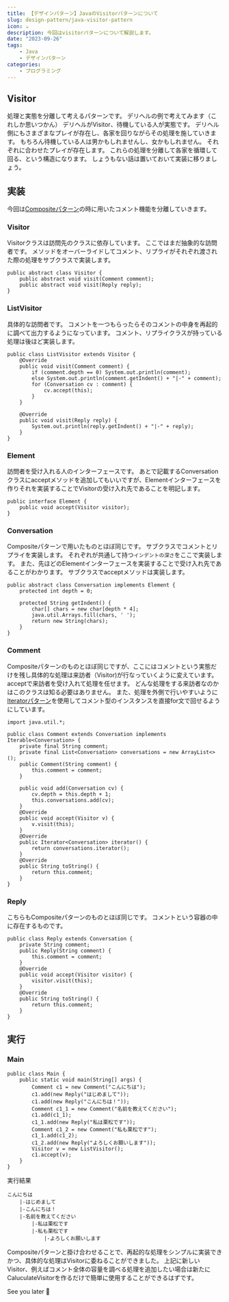 ```yaml
---
title: 【デザインパターン】JavaのVisitorパターンについて
slug: design-pattern/java-visitor-pattern
icon: ☕️
description: 今回はvisitorパターンについて解説します。
date: "2023-09-26"
tags:
    - Java
    - デザインパターン
categories:
    - プログラミング
---
```


## Visitor

処理と実態を分離して考えるパターンです。
デリヘルの例で考えてみます（これしか思いつかん）
デリヘルがVisitor、待機している人が実態です。
デリヘル側にもさまざまなプレイが存在し、各家を回りながらその処理を施していきます。
もちろん待機している人は男かもしれませんし、女かもしれません。
それぞれに合わせたプレイが存在します。
これらの処理を分離して各家を循環して回る、という構造になります。
しょうもない話は置いておいて実装に移りましょう。

## 実装

今回は[Compositeパターン](https://www.kurimatsugpt.com/posts/design-pattern/java-composite-pattern)の時に用いたコメント機能を分離していきます。

### Visitor

Visitorクラスは訪問先のクラスに依存しています。
ここではまだ抽象的な訪問者です。
メソッドをオーバーライドしてコメント、リプライがそれぞれ渡された際の処理をサブクラスで実装します。

```java:java
public abstract class Visitor {
    public abstract void visit(Comment comment);
    public abstract void visit(Reply reply);
}
```

### ListVisitor

具体的な訪問者です。
コメントを一つもらったらそのコメントの中身を再起的に調べて出力するようになっています。
コメント、リプライクラスが持っている処理は後ほど実装します。

```java:java
public class ListVisitor extends Visitor {
    @Override
    public void visit(Comment comment) {
        if (comment.depth == 0) System.out.println(comment);
        else System.out.println(comment.getIndent() + "|-" + comment);
        for (Conversation cv : comment) {
            cv.accept(this);
        }
    }

    @Override
    public void visit(Reply reply) {
        System.out.println(reply.getIndent() + "|-" + reply);
    }
}
```

### Element

訪問者を受け入れる人のインターフェースです。
あとで記載するConversationクラスにacceptメソッドを追加してもいいですが、Elementインターフェースを作りそれを実装することでVisitorの受け入れ先であることを明記します。

```java:java
public interface Element {
    public void accept(Visitor visitor);
}
```

### Conversation

Compositeパターンで用いたものとほぼ同じです。
サブクラスでコメントとリプライを実装します。
それぞれが共通して持つ`インデントの深さ`をここで実装します。
また、先ほどのElementインターフェースを実装することで受け入れ先であることがわかります。
サブクラスでacceptメソッドは実装します。

```java:java
public abstract class Conversation implements Element {
    protected int depth = 0;

    protected String getIndent() {
        char[] chars = new char[depth * 4];
        java.util.Arrays.fill(chars, ' ');
        return new String(chars);
    }
}
```

### Comment

Compositeパターンのものとほぼ同じですが、ここにはコメントという実態だけを残し具体的な処理は来訪者（Visitor)が行なっていくように変えています。
acceptで来訪者を受け入れて処理を任せます。
どんな処理をする来訪者なのかはこのクラスは知る必要はありません。
また、処理を外側で行いやすいように[Iteratorパターン](https://www.kurimatsugpt.com/posts/design-pattern/java-iterator)を使用してコメント型のインスタンスを直接for文で回せるようにしています。

```java:java
import java.util.*;

public class Comment extends Conversation implements Iterable<Conversation> {
    private final String comment;
    private final List<Conversation> conversations = new ArrayList<>();
    public Comment(String comment) {
        this.comment = comment;
    }

    public void add(Conversation cv) {
        cv.depth = this.depth + 1;
        this.conversations.add(cv);
    }
    @Override
    public void accept(Visitor v) {
        v.visit(this);
    }
    @Override
    public Iterator<Conversation> iterator() {
        return conversations.iterator();
    }
    @Override
    public String toString() {
        return this.comment;
    }
}
```

### Reply

こちらもCompositeパターンのものとほぼ同じです。
コメントという容器の中に存在するものです。

```java:java
public class Reply extends Conversation {
    private String comment;
    public Reply(String comment) {
        this.comment = comment;
    }
    @Override
    public void accept(Visitor visitor) {
        visitor.visit(this);
    }
    @Override
    public String toString() {
        return this.comment;
    }
}
```

## 実行

### Main

```java:java
public class Main {
    public static void main(String[] args) {
        Comment c1 = new Comment("こんにちは");
        c1.add(new Reply("はじめまして"));
        c1.add(new Reply("こんにちは！"));
        Comment c1_1 = new Comment("名前を教えてください");
        c1.add(c1_1);
        c1_1.add(new Reply("私は栗松です"));
        Comment c1_2 = new Comment("私も栗松です");
        c1_1.add(c1_2);
        c1_2.add(new Reply("よろしくお願いします"));
        Visitor v = new ListVisitor();
        c1.accept(v);
    }
}
```

実行結果

```
こんにちは
    |-はじめまして
    |-こんにちは！
    |-名前を教えてください
        |-私は栗松です
        |-私も栗松です
            |-よろしくお願いします
```

Compositeパターンと掛け合わせることで、再起的な処理をシンプルに実装できかつ、具体的な処理はVisitorに委ねることができました。
上記に新しいVisitor、例えばコメント全体の容量を調べる処理を追加したい場合は新たにCaluculateVisitorを作るだけで簡単に使用することができるはずです。

See you later 👋